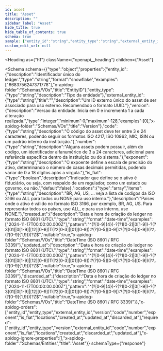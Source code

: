 ```yaml
---
id: asset
title: "Asset"
description: ""
sidebar_label: "Asset"
hide_title: true
hide_table_of_contents: true
schema: true
sample: {"entity_id":"string","entity_type":"string","external_entity_id":"string","version":0,"code":"string","number":"string","exponent":"string","is_fiat":false,"locations":["string"],"created_at":"2024-07-29T15:51:28.071Z","updated_at":"2024-07-29T15:51:28.071Z","discarded_at":"2024-07-29T15:51:28.071Z"}
custom_edit_url: null
---
```



<Heading
  as={"h1"}
  className={"openapi__heading"}
  children={"Asset"}
>
</Heading>





<Schema
  schema={{"type":"object","properties":{"entity_id":{"description":"Identificador único do ledger.","type":"string","format":"snowflake","examples":["6683756247371778"],"x-apidog-folder":"Schemas/VOs","title":"EntityID"},"entity_type":{"type":"string","description":"Tipo da entidade"},"external_entity_id":{"type":"string","title":"","description":"Um ID externo único do asset de ser associado para uso externo. Recomendado o formato UUID."},"version":{"description":"Versao da entidade. Inicia em 0 e incrementa 1 a cada alteração realizada.","type":"integer","minimum":0,"maximum":128,"examples":[0],"x-apidog-folder":"Schemas/VOs","title":"Version"},"code":{"type":"string","description":"O código do asset deve ter entre 3 e 24 caracteres, podendo seguir os formatos ISO 4217, ISO 10962, MIC, ISIN ou um padrão interno da instituição."},"number":{"type":"string","description":"Alguns assets podem possuir, além do código, um identificador alfanumérico de 3 a 24 caracteres, adicional para referência específica dentro da instituição ou do sistema."},"exponent":{"type":"string","description":"O expoente define a escala de precisão do ativo, determinando o número de casas decimais permitidas, podendo variar de 0 a 18 dígitos após a vírgula."},"is_fiat":{"type":"boolean","description":"Indicador que define se o ativo é fiduciário, ou seja, com respaldo de um regulador, como um estado ou governo, ou não.","default":false},"locations":{"type":"array","items":{"type":"string","description":"BR, AG, US, ... veja a lista de codigos da ISO 3166 ou ALL para todos ou NONE para uso interno."},"description":"Países onde o ativo é válido no formato ISO 3166, por exemplo, BR, AG, US. Para representar todos os países, use ALL, e para uso interno, use NONE."},"created_at":{"description":"Data e hora de criação do ledger no formato ISO 8601 (UTC).","type":"string","format":"date-time","examples":["2024-11-17T00:00:00.000Z"],"pattern":"^(?<year>[0-9]{4})-?(?<month>1[0-2]|0[1-9])-?(?<day>3[01]|0[1-9]|[12][0-9])T(?<hour>2[0-3]|[01][0-9]):?(?<minute>[0-5][0-9]):?(?<second>[0-5][0-9])(?:\\.(?<fraction>[0-9]{1,9}))?Z$","nullable":true,"x-apidog-folder":"Schemas/VOs","title":"DateTime (ISO 8601 / RFC 3339)"},"updated_at":{"description":"Data e hora de criação do ledger no formato ISO 8601 (UTC).","type":"string","format":"date-time","examples":["2024-11-17T00:00:00.000Z"],"pattern":"^(?<year>[0-9]{4})-?(?<month>1[0-2]|0[1-9])-?(?<day>3[01]|0[1-9]|[12][0-9])T(?<hour>2[0-3]|[01][0-9]):?(?<minute>[0-5][0-9]):?(?<second>[0-5][0-9])(?:\\.(?<fraction>[0-9]{1,9}))?Z$","nullable":true,"x-apidog-folder":"Schemas/VOs","title":"DateTime (ISO 8601 / RFC 3339)"},"discarded_at":{"description":"Data e hora de criação do ledger no formato ISO 8601 (UTC).","type":"string","format":"date-time","examples":["2024-11-17T00:00:00.000Z"],"pattern":"^(?<year>[0-9]{4})-?(?<month>1[0-2]|0[1-9])-?(?<day>3[01]|0[1-9]|[12][0-9])T(?<hour>2[0-3]|[01][0-9]):?(?<minute>[0-5][0-9]):?(?<second>[0-5][0-9])(?:\\.(?<fraction>[0-9]{1,9}))?Z$","nullable":true,"x-apidog-folder":"Schemas/VOs","title":"DateTime (ISO 8601 / RFC 3339)"}},"x-apidog-orders":["entity_id","entity_type","external_entity_id","version","code","number","exponent","is_fiat","locations","created_at","updated_at","discarded_at"],"required":["entity_id","entity_type","version","external_entity_id","code","number","exponent","is_fiat","locations","created_at","discarded_at","updated_at"],"x-apidog-ignore-properties":[],"x-apidog-folder":"Schemas/Entities","title":"Asset"}}
  schemaType={"response"}
>
  
</Schema>
